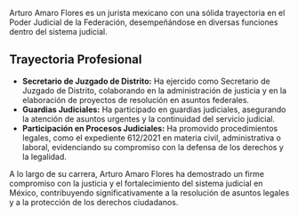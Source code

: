 Arturo Amaro Flores es un jurista mexicano con una sólida trayectoria en el Poder Judicial de la Federación, desempeñándose en diversas funciones dentro del sistema judicial.

## Trayectoria Profesional

- **Secretario de Juzgado de Distrito:** Ha ejercido como Secretario de Juzgado de Distrito, colaborando en la administración de justicia y en la elaboración de proyectos de resolución en asuntos federales.
- **Guardias Judiciales:** Ha participado en guardias judiciales, asegurando la atención de asuntos urgentes y la continuidad del servicio judicial.
- **Participación en Procesos Judiciales:** Ha promovido procedimientos legales, como el expediente 612/2021 en materia civil, administrativa o laboral, evidenciando su compromiso con la defensa de los derechos y la legalidad.

A lo largo de su carrera, Arturo Amaro Flores ha demostrado un firme compromiso con la justicia y el fortalecimiento del sistema judicial en México, contribuyendo significativamente a la resolución de asuntos legales y a la protección de los derechos ciudadanos.
